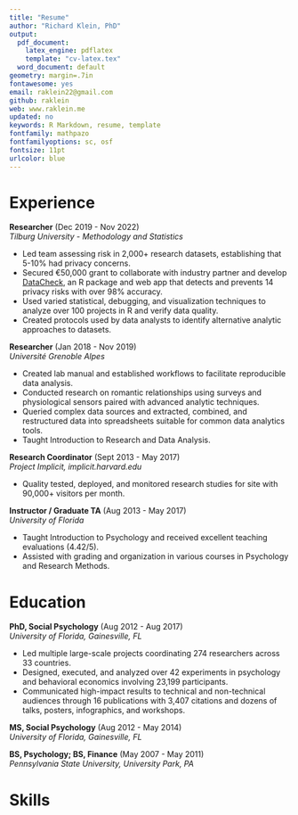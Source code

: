 ```yaml
---
title: "Resume"
author: "Richard Klein, PhD"
output:
  pdf_document:
    latex_engine: pdflatex
    template: "cv-latex.tex"
  word_document: default
geometry: margin=.7in
fontawesome: yes
email: raklein22@gmail.com
github: raklein
web: www.raklein.me
updated: no
keywords: R Markdown, resume, template
fontfamily: mathpazo
fontfamilyoptions: sc, osf
fontsize: 11pt
urlcolor: blue
---
```


# Experience
**Researcher** (Dec 2019 - Nov 2022)  
*Tilburg University - Methodology and Statistics*  

- Led team assessing risk in 2,000+ research datasets, establishing that 5-10% had privacy concerns. 
- Secured €50,000 grant to collaborate with industry partner and develop [DataCheck](https://libscie.github.io/datacheck-website/), an R package and web app that detects and prevents 14 privacy risks with over 98% accuracy. 
- Used varied statistical, debugging, and visualization techniques to analyze over 100 projects in R and verify data quality.
- Created protocols used by data analysts to identify alternative analytic approaches to datasets.  

**Researcher** (Jan 2018 - Nov 2019)  
*Université Grenoble Alpes*  

- Created lab manual and established workflows to facilitate reproducible data analysis.
- Conducted research on romantic relationships using surveys and physiological sensors paired with advanced analytic techniques. 
- Queried complex data sources and extracted, combined, and restructured data into spreadsheets suitable for common data analytics tools. 
<!-- - Organized the [Tech and Relationships conference](https://www.easp.eu/news/itm/-822.html) to stimulate industry/academia collaboration. -->
- Taught Introduction to Research and Data Analysis.

**Research Coordinator** (Sept 2013 - May 2017)  
*Project Implicit, implicit.harvard.edu*

- Quality tested, deployed, and monitored research studies for site with 90,000+ visitors per month. 
<!-- - Improved user experience and reduced attrition.  -->

**Instructor / Graduate TA** (Aug 2013 - May 2017)  
*University of Florida* 
<!-- Specifically, TA for: Fall 2013-Summer 2014; Spring 2015; Fall 2016-Spring 2017, Instructor for Fall 2014, Summer 2015 -->

- Taught Introduction to Psychology and received excellent teaching evaluations (4.42/5).
- Assisted with grading and organization in various courses in Psychology and Research Methods. 

<!-- **Lab Manager and Undergraduate Teaching Assistant** (2011-2012)   -->
<!-- *Pennsylvania State University*  -->

<!-- - Provided educational support to 1,500+ students in various courses. -->

# Education

**PhD, Social Psychology** (Aug 2012 - Aug 2017)  
*University of Florida, Gainesville, FL*  

- Led multiple large-scale projects coordinating 274 researchers across 33 countries. <!-- 16 languages -->
- Designed, executed, and analyzed over 42 experiments in psychology and behavioral economics involving 23,199 participants. 
- Communicated high-impact results to technical and non-technical audiences through 16 publications with 3,407 citations and dozens of talks, posters, infographics, and workshops.
<!-- and two of the most cited psychology papers from [2014](https://doi.org/10.1027/1864-9335/a000178) and [2018](https://doi.org/10.1177/2515245918810225). -->

**MS, Social Psychology** (Aug 2012 - May 2014)  
*University of Florida, Gainesville, FL*  

**BS, Psychology; BS, Finance** (May 2007 - May 2011)  
*Pennsylvania State University, University Park, PA*

# Skills
\begin{adjustwidth}{50pt}{50pt}
\centering Experimental design | Statistical data analysis | Data visualization | MS Office Suite| R | Rmarkdown | SPSS | Qualtrics | SQL | Machine learning (hobby)
\end{adjustwidth}

<!-- # Skills -->
<!-- \vspace{-\topsep} -->
<!-- \begin{multicols}{2} -->
<!-- \begin{itemize} -->
<!--   \setlength{\parskip}{0pt} -->
<!--   \setlength{\itemsep}{0pt plus 1pt} -->
<!--         \item Research methods and experimental design -->
<!--         \item Statistical data analysis -->
<!--         \item Interpreting research results -->
<!--         \item Social psychology -->
<!--         \item R, Rmarkdown, tidyverse, SPSS, Qualtrics, GitHub -->
<!--         \item Languages: English (native), French (intermediate) -->
<!-- \end{itemize} -->
<!-- \end{multicols} -->
<!-- \vspace{-\topsep} -->